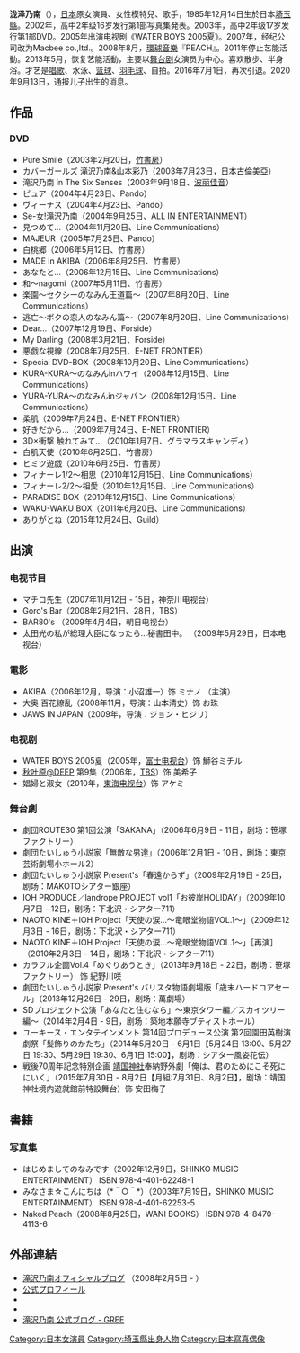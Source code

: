 {{BLP unsourced|time=2021-02-19T09:49:37+00:00}}
{{藝人
|姓名 = 泷泽乃南
|類型 = 模特兒
|圖片 =
|圖片尺寸 =
|圖片簡介 =
|羅馬拼音 = Takizawa Nonami
|英文名 =
|暱稱 =	のなみん
|其他藝名 =
|國籍 = {{JPN}}
|出生日期 = {{birth date and age|1985|12|14}}
|出生地點 = {{JPN}}[[埼玉縣|埼玉縣]]
|職業 =[[写真偶像|写真偶像]]、[[女演员|女演员]]
|教育程度 =
|宗教信仰 =
|配偶 =
|活躍年代 = 2002年至2016年
|唱片公司 =
|經紀公司 = 
|網站 = 
|相關團體 =
}}
{{Japanese|japanese=滝沢 乃南|kana=たきざわ のなみ|romaji=Takizawa Nonami}}
'''泷泽乃南'''（{{bd|1985年|12月14日|||Takizawa}}），[[日本|日本]]原女演員、女性模特兒、歌手，1985年12月14日生於日本[[埼玉縣|埼玉縣]]。2002年，高中2年级16岁发行第1部写真集発表。2003年，高中2年级17岁发行第1部DVD。2005年出演电视剧《WATER BOYS 2005夏》。2007年，经纪公司改为Macbee co.,ltd.。2008年8月，[[環球音樂_(日本)|環球音樂]]『PEACH』。2011年停止艺能活動。2013年5月，恢复艺能活動，主要以[[舞台剧|舞台剧]]女演员为中心。喜欢散步、半身浴。才艺是[[唱歌|唱歌]]、水泳、[[篮球|篮球]]、[[羽毛球|羽毛球]]、自拍。2016年7月1日，再次引退。2020年9月13日，通报儿子出生的消息。
== 作品 ==
=== DVD ===
* Pure Smile（2003年2月20日，[[竹書房|竹書房]]）
* カバーガールズ 滝沢乃南&山本彩乃（2003年7月23日，[[日本古倫美亞|日本古倫美亞]]）
* 滝沢乃南 in The Six Senses（2003年9月18日、[[波丽佳音|波丽佳音]]）
* ピュア（2004年4月23日、Pando）
* ヴィーナス（2004年4月23日、Pando）
* Se-女!滝沢乃南（2004年9月25日、ALL IN ENTERTAINMENT）
* 見つめて…（2004年11月20日、Line Communications）
* MAJEUR（2005年7月25日、Pando）
* 白桃郷（2006年5月12日、竹書房）
* MADE in AKIBA（2006年8月25日、竹書房）
* あなたと…（2006年12月15日、Line Communications）
* 和〜nagomi（2007年5月11日、竹書房）
* 楽園〜セクシーのなみん王道篇〜（2007年8月20日、Line Communications）
* 逃亡〜ボクの恋人のなみん篇〜（2007年8月20日、Line Communications）
* Dear…（2007年12月19日、Forside）
* My Darling（2008年3月21日、Forside）
* 悪戯な視線（2008年7月25日、E-NET FRONTIER）
* Special DVD-BOX（2008年10月20日、Line Communications）
* KURA-KURA〜のなみんinハワイ（2008年12月15日、Line Communications）
* YURA-YURA〜のなみんinジャパン（2008年12月15日、Line Communications）
* 柔肌（2009年7月24日、E-NET FRONTIER）
* 好きだから…（2009年7月24日、E-NET FRONTIER）
* 3D×衝撃 触れてみて…（2010年1月7日、グラマラスキャンディ）
* 白肌天使（2010年6月25日、竹書房）
* ヒミツ遊戯（2010年6月25日、竹書房）
* フィナーレ1/2〜相思（2010年12月15日、Line Communications）
* フィナーレ2/2〜相愛（2010年12月15日、Line Communications）
* PARADISE BOX（2010年12月15日、Line Communications） 
* WAKU-WAKU BOX（2011年6月20日、Line Communications） 
* ありがとね（2015年12月24日、Guild）

== 出演 ==
=== 电视节目 ===
* マチコ先生（2007年11月12日 - 15日，神奈川电视台）
* Goro's Bar（2008年2月21日、28日，TBS）
* BAR80's （2009年4月4日，朝日电视台）
* 太田光の私が総理大臣になったら…秘書田中。 （2009年5月29日，日本电视台）

=== 電影 ===
* AKIBA（2006年12月，导演：小沼雄一）饰 ミナノ （主演）
* 大奥 百花繚乱（2008年11月，导演：山本清史）饰 お珠
* JAWS IN JAPAN（2009年，导演：ジョン・ヒジリ）

=== 电视剧 ===
* WATER BOYS 2005夏（2005年，[[富士电视台|富士电视台]]）饰 鰤谷ミチル
* [[秋叶原@DEEP|秋叶原@DEEP]] 第9集（2006年，[[TBS|TBS]]）饰 美希子
* 娼婦と淑女（2010年，[[東海电视台|東海电视台]]）饰 アケミ

=== 舞台劇 ===
* 劇団ROUTE30 第1回公演「SAKANA」（2006年6月9日 - 11日，剧场：笹塚ファクトリー）
* 劇団たいしゅう小説家「無敵な男達」（2006年12月1日 - 10日，剧场：東京芸術劇場小ホール2）
* 劇団たいしゅう小説家 Present's「春遠からず」（2009年2月19日 - 25日，剧场：MAKOTOシアター銀座）
* IOH PRODUCE／landrope PROJECT vol1「お彼岸HOLIDAY」（2009年10月7日 - 12日，剧场：下北沢・シアター711）
* NAOTO KINE＋IOH Project「天使の涙…〜竜眼堂物語VOL.1〜」（2009年12月3日 - 16日，剧场：下北沢・シアター711）
* NAOTO KINE＋IOH Project「天使の涙…〜竜眼堂物語VOL.1〜」［再演］（2010年2月3日 - 14日，剧场：下北沢・シアター711）
* カラフル企画Vol.4「めぐりあうとき」（2013年9月18日 - 22日，剧场：笹塚ファクトリー） 饰 紀野川咲
* 劇団たいしゅう小説家 Present's バリスタ物語劇場版「歳末ハードコアセール」（2013年12月26日 - 29日，剧场：萬劇場）
* SDプロジェクト公演「あなたと住むなら」〜東京タワー編／スカイツリー編〜（2014年2月4日 - 9日，剧场：築地本願寺ブティストホール）
* ユーキース・エンタテインメント 第14回プロデュース公演 第2回園田英樹演劇祭「髪飾りのかたち」（2014年5月20日 - 6月1日【5月24日 13:00、5月27日 19:30、5月29日 19:30、6月1日 15:00】，剧场：シアター風姿花伝）
* 戦後70周年記念特別企画 [[靖国神社|靖国神社]]奉納野外劇「俺は、君のためにこそ死ににいく」（2015年7月30日 - 8月2日【月組:7月31日、8月2日】，剧场：靖国神社境内遊就館前特設舞台）饰 安田梅子

== 書籍 ==
=== 写真集 ===
* はじめましてのなみです（2002年12月9日，SHINKO MUSIC ENTERTAINMENT） ISBN 978-4-401-62248-1
* みなさま☆こんにちは（*＾○＾*）（2003年7月19日，SHINKO MUSIC ENTERTAINMENT） ISBN 978-4-401-62253-5
* Naked Peach（2008年8月25日，WANI BOOKS） ISBN 978-4-8470-4113-6

==外部連結==
* [http://ameblo.jp/nonami-takizawa/ 滝沢乃南オフィシャルブログ] {{Wayback|url=http://ameblo.jp/nonami-takizawa/ |date=20100106024129 }}（2008年2月5日 - ）
* [http://irispro.jp/talent/takizawa.html 公式プロフィール] {{Wayback|url=http://irispro.jp/talent/takizawa.html |date=20160427153220 }}
* {{Twitter|nonami_takizawa}}
* {{Instagram|nonami_takizawa_}}
* [http://gree.jp/takizawa_nonami/ 滝沢乃南 公式ブログ - GREE] {{Wayback|url=http://gree.jp/takizawa_nonami/ |date=20201201155129 }}

{{DEFAULTSORT:Takizawa nonami}}
[[Category:日本女演員|Category:日本女演員]]
[[Category:埼玉縣出身人物|Category:埼玉縣出身人物]]
[[Category:日本寫真偶像|Category:日本寫真偶像]]